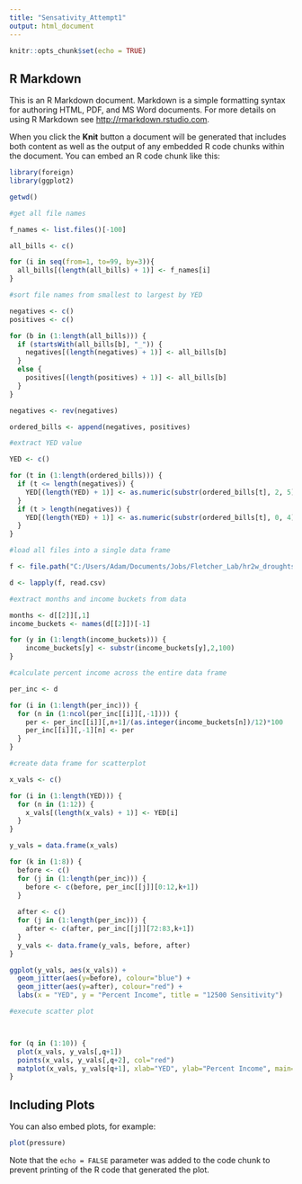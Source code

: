 ```yaml
---
title: "Sensativity_Attempt1"
output: html_document
---
```


```r
knitr::opts_chunk$set(echo = TRUE)
```

## R Markdown

This is an R Markdown document. Markdown is a simple formatting syntax for authoring HTML, PDF, and MS Word documents. For more details on using R Markdown see <http://rmarkdown.rstudio.com>.

When you click the **Knit** button a document will be generated that includes both content as well as the output of any embedded R code chunks within the document. You can embed an R code chunk like this:

```r
library(foreign)
library(ggplot2)

getwd()

#get all file names

f_names <- list.files()[-100]

all_bills <- c()

for (i in seq(from=1, to=99, by=3)){
  all_bills[(length(all_bills) + 1)] <- f_names[i]
}

#sort file names from smallest to largest by YED

negatives <- c()
positives <- c()

for (b in (1:length(all_bills))) {
  if (startsWith(all_bills[b], "_")) {
    negatives[(length(negatives) + 1)] <- all_bills[b]
  }
  else {
    positives[(length(positives) + 1)] <- all_bills[b]
  }
}

negatives <- rev(negatives)

ordered_bills <- append(negatives, positives)

#extract YED value

YED <- c()

for (t in (1:length(ordered_bills))) {
  if (t <= length(negatives)) {
    YED[(length(YED) + 1)] <- as.numeric(substr(ordered_bills[t], 2, 5))*(-1)
  }
  if (t > length(negatives)) {
    YED[(length(YED) + 1)] <- as.numeric(substr(ordered_bills[t], 0, 4))
  }
}

#load all files into a single data frame

f <- file.path("C:/Users/Adam/Documents/Jobs/Fletcher_Lab/hr2w_droughts/outputs/sacramento/sensitivity/YED/4.24", ordered_bills)

d <- lapply(f, read.csv)

#extract months and income buckets from data

months <- d[[2]][,1]
income_buckets <- names(d[[2]])[-1]

for (y in (1:length(income_buckets))) {
    income_buckets[y] <- substr(income_buckets[y],2,100)
}

#calculate percent income across the entire data frame

per_inc <- d

for (i in (1:length(per_inc))) {
  for (n in (1:ncol(per_inc[[i]][,-1]))) {
    per <- per_inc[[i]][,n+1]/(as.integer(income_buckets[n])/12)*100
    per_inc[[i]][,-1][n] <- per
  }
}

#create data frame for scatterplot

x_vals <- c()

for (i in (1:length(YED))) {
  for (n in (1:12)) {
    x_vals[(length(x_vals) + 1)] <- YED[i]
  }
}

y_vals = data.frame(x_vals)

for (k in (1:8)) {
  before <- c()
  for (j in (1:length(per_inc))) {
    before <- c(before, per_inc[[j]][0:12,k+1])
  }
  
  after <- c()
  for (j in (1:length(per_inc))) {
    after <- c(after, per_inc[[j]][72:83,k+1])
  }
  y_vals <- data.frame(y_vals, before, after)
}

ggplot(y_vals, aes(x_vals)) + 
  geom_jitter(aes(y=before), colour="blue") + 
  geom_jitter(aes(y=after), colour="red") + 
  labs(x = "YED", y = "Percent Income", title = "12500 Sensitivity")

#execute scatter plot



for (q in (1:10)) {
  plot(x_vals, y_vals[,q+1])
  points(x_vals, y_vals[,q+2], col="red")
  matplot(x_vals, y_vals[q+1], xlab="YED", ylab="Percent Income", main=income_buckets[(q/2+0.5)])
}


```

## Including Plots

You can also embed plots, for example:

```r
plot(pressure)
```

Note that the `echo = FALSE` parameter was added to the code chunk to prevent printing of the R code that generated the plot.
